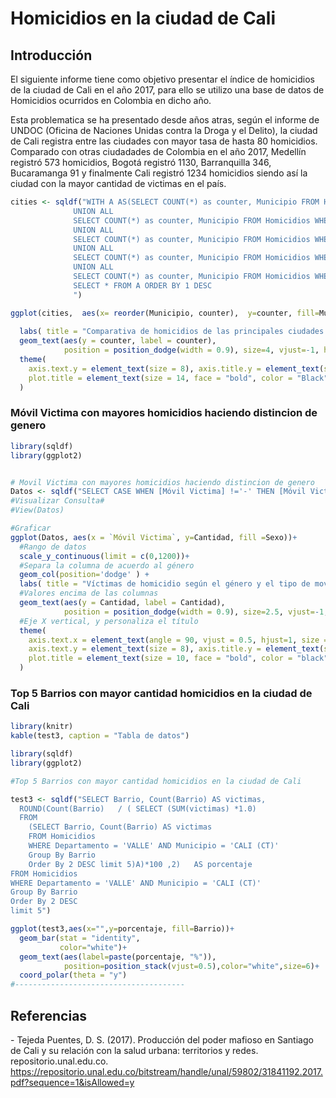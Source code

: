 # Homicidios en la ciudad de Cali

## Introducción

El siguiente informe tiene como objetivo presentar el índice de homicidios de la ciudad de Cali en el año 2017, para ello se utilizo una base de datos de Homicidios ocurridos en Colombia en dicho año.

Esta problematica se ha presentado desde años atras, según el informe de UNDOC (Oficina de Naciones Unidas contra la Droga y el Delito), la ciudad de Cali registra entre las ciudades con mayor tasa de hasta 80 homicidios. Comparado con otras ciudadades de Colombia en el año 2017, Medellín registró 573 homicidios, Bogotá registró 1130, Barranquilla 346, Bucaramanga 91 y finalmente Cali registró 1234 homicidios siendo así la ciudad con la mayor cantidad de victimas en el país.

```r
cities <- sqldf("WITH A AS(SELECT COUNT(*) as counter, Municipio FROM Homicidios WHERE Departamento = 'VALLE' AND Municipio = 'CALI (CT)'
              UNION ALL
              SELECT COUNT(*) as counter, Municipio FROM Homicidios WHERE Departamento = 'ANTIOQUIA' AND Municipio = 'MEDELLÍN (CT)'
              UNION ALL
              SELECT COUNT(*) as counter, Municipio FROM Homicidios WHERE Departamento = 'CUNDINAMARCA' AND Municipio = 'BOGOTÁ D.C. (CT)'
              UNION ALL
              SELECT COUNT(*) as counter, Municipio FROM Homicidios WHERE Departamento = 'ATLÁNTICO' AND Municipio = 'BARRANQUILLA (CT)'
              UNION ALL
              SELECT COUNT(*) as counter, Municipio FROM Homicidios WHERE Departamento = 'SANTANDER' AND Municipio = 'BUCARAMANGA (CT)')
              SELECT * FROM A ORDER BY 1 DESC 
              ")

ggplot(cities,  aes(x= reorder(Municipio, counter),  y=counter, fill=Municipio))+geom_col()+  coord_flip() +
  
  labs( title = "Comparativa de homicidios de las principales ciudades del país\n", x= "Ciudad" , y ="Cantidad de víctimas" )+
  geom_text(aes(y = counter, label = counter), 
            position = position_dodge(width = 0.9), size=4, vjust=-1, hjust=0.5 ,col="black")+
  theme(
    axis.text.y = element_text(size = 8), axis.title.y = element_text(size = 8),
    plot.title = element_text(size = 14, face = "bold", color = "Black", hjust= .5)
  )

```

### Móvil Victima con mayores homicidios haciendo distincion de genero

```r
library(sqldf)
library(ggplot2)


# Movil Victima con mayores homicidios haciendo distincion de genero
Datos <- sqldf("SELECT CASE WHEN [Móvil Victima] !='-' THEN [Móvil Victima] ELSE 'DESCONOCIDO' END AS [Móvil Victima] , sexo,  count(sexo) AS Cantidad FROM Homicidios WHERE Departamento = 'VALLE' AND Municipio = 'CALI (CT)' group by sexo, [Móvil Victima]")
#Visualizar Consulta#
#View(Datos)

#Graficar
ggplot(Datos, aes(x = `Móvil Victima`, y=Cantidad, fill =Sexo))+
  #Rango de datos
  scale_y_continuous(limit = c(0,1200))+
  #Separa la columna de acuerdo al género
  geom_col(position='dodge' ) +
  labs( title = "Víctimas de homicidio según el género y el tipo de movilidad\n", x= "Tipo de movilidad" , y ="Cantidad de víctimas" )+
  #Valores encima de las columnas
  geom_text(aes(y = Cantidad, label = Cantidad), 
            position = position_dodge(width = 0.9), size=2.5, vjust=-1, hjust=0.5 ,col="black")+
  #Eje X vertical, y personaliza el título
  theme(
    axis.text.x = element_text(angle = 90, vjust = 0.5, hjust=1, size = 8), axis.title.x = element_text(size = 8),
    axis.text.y = element_text(size = 8), axis.title.y = element_text(size = 8),
    plot.title = element_text(size = 10, face = "bold", color = "black",hjust = 0.5)
  )
```

### Top 5 Barrios con mayor cantidad homicidios en la ciudad de Cali

```r
library(knitr)
kable(test3, caption = "Tabla de datos")
```

```r
library(sqldf)
library(ggplot2)

#Top 5 Barrios con mayor cantidad homicidios en la ciudad de Cali

test3 <- sqldf("SELECT Barrio, Count(Barrio) AS victimas,
  ROUND(Count(Barrio)   / ( SELECT (SUM(victimas) *1.0)
  FROM
    (SELECT Barrio, Count(Barrio) AS victimas
    FROM Homicidios
    WHERE Departamento = 'VALLE' AND Municipio = 'CALI (CT)'
    Group By Barrio
    Order By 2 DESC limit 5)A)*100 ,2)   AS porcentaje
FROM Homicidios
WHERE Departamento = 'VALLE' AND Municipio = 'CALI (CT)'
Group By Barrio
Order By 2 DESC
limit 5")

ggplot(test3,aes(x="",y=porcentaje, fill=Barrio))+
  geom_bar(stat = "identity",
           color="white")+
  geom_text(aes(label=paste(porcentaje, "%")),
            position=position_stack(vjust=0.5),color="white",size=6)+
  coord_polar(theta = "y")
#--------------------------------------


```

## Referencias

\- Tejeda Puentes, D. S. (2017). Producción del poder mafioso en Santiago de Cali y su relación con la salud urbana: territorios y redes. repositorio.unal.edu.co. <https://repositorio.unal.edu.co/bitstream/handle/unal/59802/31841192.2017.pdf?sequence=1&isAllowed=y>
